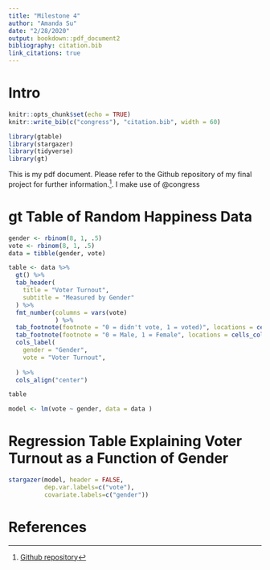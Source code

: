 ```yaml
---
title: "Milestone 4"
author: "Amanda Su"
date: "2/28/2020"
output: bookdown::pdf_document2
bibliography: citation.bib
link_citations: true
---
```


# Intro

```r
knitr::opts_chunk$set(echo = TRUE)
knitr::write_bib(c("congress"), "citation.bib", width = 60)

library(gtable)
library(stargazer)
library(tidyverse)
library(gt)

```

This is my pdf document. Please refer to the Github repository of my final project for further information.^[[Github repository](https://github.com/amanda-y-su/race-voter-turnout)]. I make use of @congress

# gt Table of Random Happiness Data

```r

gender <- rbinom(8, 1, .5)
vote <- rbinom(8, 1, .5)
data = tibble(gender, vote)

table <- data %>% 
  gt() %>%
  tab_header(
    title = "Voter Turnout",
    subtitle = "Measured by Gender"
  ) %>%
  fmt_number(columns = vars(vote)
             ) %>%
  tab_footnote(footnote = "0 = didn't vote, 1 = voted)", locations = cells_column_labels(columns = vars(vote))) %>%
  tab_footnote(footnote = "0 = Male, 1 = Female", locations = cells_column_labels(columns = vars(gender))) %>%
  cols_label(
    gender = "Gender",
    vote = "Voter Turnout",
    
  ) %>%
  cols_align("center")

table

model <- lm(vote ~ gender, data = data )

```

# Regression Table Explaining Voter Turnout as a Function of Gender 

```r

stargazer(model, header = FALSE,
          dep.var.labels=c("vote"),
          covariate.labels=c("gender"))

```

# References